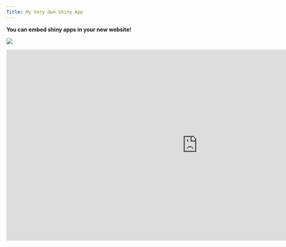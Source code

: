 ```yaml
---
Title: My Very Own Shiny App
---
```


__You can embed shiny apps in your new website!__

![](pics/nbc_shiny.gif)


<iframe src="https://jhubiostatistics.shinyapps.io/papr/" style="border: none; width: 1000px; height: 500px"></iframe>